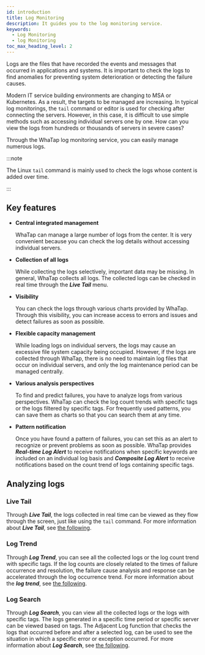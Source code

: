 ```yaml
---
id: introduction
title: Log Monitoring
description: It guides you to the log monitoring service.
keywords:
  - Log Monitoring
  - log Monitoring
toc_max_heading_level: 2
---
```


Logs are the files that have recorded the events and messages that occurred in applications and systems. It is important to check the logs to find anomalies for preventing system deterioration or detecting the failure causes. 

Modern IT service building environments are changing to MSA or Kubernetes. As a result, the targets to be managed are increasing. In typical log monitorings, the `tail` command or editor is used for checking after connecting the servers. However, in this case, it is difficult to use simple methods such as accessing individual servers one by one. How can you view the logs from hundreds or thousands of servers in severe cases? 

Through the WhaTap log monitoring service, you can easily manage numerous logs.

:::note

The Linux `tail` command is mainly used to check the logs whose content is added over time.

:::

## Key features

- **Central integrated management**

  WhaTap can manage a large number of logs from the center. It is very convenient because you can check the log details without accessing individual servers. 

- **Collection of all logs**

  While collecting the logs selectively, important data may be missing. In general, WhaTap collects all logs. The collected logs can be checked in real time through the **_Live Tail_** menu.

- **Visibility**

  You can check the logs through various charts provided by WhaTap. Through this visibility, you can increase access to errors and issues and detect failures as soon as possible.

- **Flexible capacity management**

  While loading logs on individual servers, the logs may cause an excessive file system capacity being occupied. However, if the logs are collected through WhaTap, there is no need to maintain log files that occur on individual servers, and only the log maintenance period can be managed centrally. 

- **Various analysis perspectives**

  To find and predict failures, you have to analyze logs from various perspectives. WhaTap can check the log count trends with specific tags or the logs filtered by specific tags. For frequently used patterns, you can save them as charts so that you can search them at any time.

- **Pattern notification**

  Once you have found a pattern of failures, you can set this as an alert to recognize or prevent problems as soon as possible. WhaTap provides **_Real-time Log Alert_** to receive notifications when specific keywords are included on an individual log basis and **_Composite Log Alert_** to receive notifications based on the count trend of logs containing specific tags. 

## Analyzing logs

### Live Tail

Through **_Live Tail_**, the logs collected in real time can be viewed as they flow through the screen, just like using the `tail` command. For more information about **_Live Tail_**, see [the following](log-lt).

### Log Trend

Through **_Log Trend_**, you can see all the collected logs or the log count trend with specific tags. If the log counts are closely related to the times of failure occurrence and resolution, the failure cause analysis and response can be accelerated through the log occurrence trend. For more information about the **_log trend_**, see [the following](log-exp).

### Log Search

Through **_Log Search_**, you can view all the collected logs or the logs with specific tags. The logs generated in a specific time period or specific server can be viewed based on tags. The Adjacent Log function that checks the logs that occurred before and after a selected log, can be used to see the situation in which a specific error or exception occurred. For more information about **_Log Search_**, see [the following](log-search).
